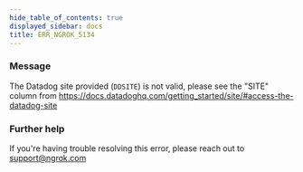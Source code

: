 ```yaml
---
hide_table_of_contents: true
displayed_sidebar: docs
title: ERR_NGROK_5134
---
```




### Message

The Datadog site provided (`DDSITE`) is not valid, please see the "SITE" column from https://docs.datadoghq.com/getting_started/site/#access-the-datadog-site

<ErrorDetails error="err_ngrok_5134" />

### Further help

If you're having trouble resolving this error, please reach out to [support@ngrok.com](mailto:support@ngrok.com?subject=Help%20with%20ERR_NGROK_5134)

